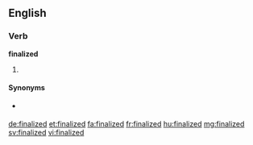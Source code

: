 ==English==

===Verb===
'''finalized'''

# {{en-past of|finalize}}

====Synonyms====
* {{l|en|engrossed}} {{qualifier|of a document}}

[[de:finalized]]
[[et:finalized]]
[[fa:finalized]]
[[fr:finalized]]
[[hu:finalized]]
[[mg:finalized]]
[[sv:finalized]]
[[vi:finalized]]